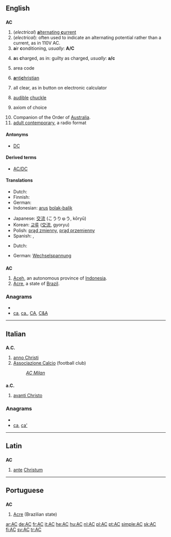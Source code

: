 {{also|Appendix:Variations of "ac"}}
==English==

==={{initialism}}===
'''AC'''

# (''electrical'') [[alternating current|'''a'''lternating '''c'''urrent]]
# (''electrical''): often used to indicate an alternating potential rather than a current, as in 110V AC.
# '''a'''ir '''c'''onditioning, ''usually'':  '''A/C'''
# {{legal}} '''a'''s '''c'''harged, as in:  guilty as charged, ''usually'':  '''a/c'''
# area code
# {{religion}} [[antichristian|'''a'''nti'''c'''hristian]]
# all clear, as in button on electronic calculator
# {{internet slang}} [[audible]] [[chuckle]]
# {{set theory}} axiom of choice
# Companion of the Order of [[Australia]].
# [[w:Adult contemporary|adult contemporary]], a radio format

====Antonyms====
* [[DC]]

====Derived terms====
* [[AC/DC]]

====Translations====
{{trans-top|alternating current}}
* Dutch: {{t-|nl|wisselstroom}}
* Finnish: {{t-|fi|vaihtovirta}}
* German: {{t+|de|Wechselstrom|m}}
* Indonesian: [[arus]] [[bolak-balik]]
{{trans-mid}}
* Japanese: [[交流]] (こうりゅう, kōryū)
* Korean: [[교류]] ([[交流]], gyoryu)
* Polish: [[prąd zmienny]], [[prąd przemienny]]
* Spanish: {{t-|es|CA}}, {{t-|es|corriente alterna}}
{{trans-bottom}}
{{trans-top|alternating potential}}
* Dutch: {{t+|nl|wisselspanning}}
{{trans-mid}}
* German: [[Wechselspannung]]
{{trans-bottom}}

==={{abbreviation}}===
'''AC'''

# [[Aceh]], an autonomous province of [[Indonesia]].
# [[Acre]], a state of [[Brazil]].

===Anagrams===
* {{alphagram|ac}}
* [[ca#English|ca]], [[ca.#English|ca.]], [[CA#English|CA]], [[C&A#English|C&A]]


----

==Italian==

==={{abbreviation|lang=it}}===
'''A.C.'''

# [[anno Christi]]
# [[Associazione Calcio]] (football club)
#: ''[[w:AC Milan|AC Milan]]''

==={{abbreviation|lang=it}}===
'''a.C.'''

# [[avanti Christo]]

===Anagrams===
* {{alphagram|ac}}
* [[ca#Italian|ca]], [[ca'#Italian|ca']]

----

==Latin==

==={{initialism|lang=la}}===
'''AC'''

# [[ante]] [[Christum]]

----

==Portuguese==

==={{abbreviation|lang=pt}}===
'''AC'''

# [[Acre]] (Brazilian state)

[[ar:AC]]
[[de:AC]]
[[fr:AC]]
[[it:AC]]
[[he:AC]]
[[hu:AC]]
[[nl:AC]]
[[pl:AC]]
[[pt:AC]]
[[simple:AC]]
[[sk:AC]]
[[fi:AC]]
[[sv:AC]]
[[tr:AC]]{{also|Appendix:Variations of "ac"}}